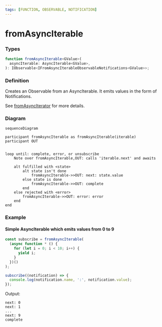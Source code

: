 ```yaml
---
tags: [FUNCTION, OBSERVABLE, NOTIFICATION]
---
```


# fromAsyncIterable

### Types

```ts
function fromAsyncIterable<GValue>(
  asyncIterable: AsyncIterable<GValue>,
): IObservable<IFromAsyncIterableObservableNotifications<GValue>>;
```

### Definition

Creates an Observable from an AsyncIterable. It emits values in the form of Notifications.

See [fromAsyncIterator](/docs/reference/from-async-iterator/) for more details.


### Diagram

```mermaid
sequenceDiagram

participant fromAsyncIterable as fromAsyncIterable(iterable)
participant OUT


loop until: complete, error, or unsubscribe
    Note over fromAsyncIterable,OUT: calls 'iterable.next' and awaits

    alt fulfilled with <state>
        alt state isn't done
            fromAsyncIterable->>OUT: next: state.value
        else state is done
            fromAsyncIterable->>OUT: complete
        end
    else rejected with <error>
        fromAsyncIterable->>OUT: error: error
    end
end
```

### Example

#### Simple AsyncIterable which emits values from 0 to 9

```ts
const subscribe = fromAsyncIterable(
  (async function * () {
    for (let i = 0; i < 10; i++) {
      yield i;
    }
  })()
);

subscribe((notification) => {
  console.log(notification.name, ':', notification.value);
});
```

Output:

```text
next: 0
next: 1
...
next: 9
complete
```
